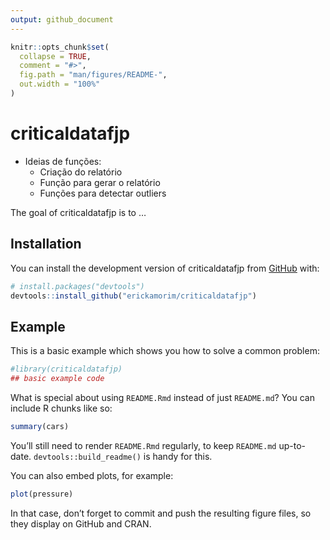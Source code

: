 ```yaml
---
output: github_document
---
```


<!-- README.md is generated from README.Rmd. Please edit that file -->

```r
knitr::opts_chunk$set(
  collapse = TRUE,
  comment = "#>",
  fig.path = "man/figures/README-",
  out.width = "100%"
)
```

# criticaldatafjp

- Ideias de funções:
  - Criação do relatório
  - Função para gerar o relatório
  - Funções para detectar outliers
  

<!-- badges: start -->
<!-- badges: end -->

The goal of criticaldatafjp is to ...

## Installation

You can install the development version of criticaldatafjp from [GitHub](https://github.com/) with:

``` r
# install.packages("devtools")
devtools::install_github("erickamorim/criticaldatafjp")
```

## Example

This is a basic example which shows you how to solve a common problem:

```r
#library(criticaldatafjp)
## basic example code
```

What is special about using `README.Rmd` instead of just `README.md`? You can include R chunks like so:

```r
summary(cars)
```

You'll still need to render `README.Rmd` regularly, to keep `README.md` up-to-date. `devtools::build_readme()` is handy for this.

You can also embed plots, for example:

```r
plot(pressure)
```

In that case, don't forget to commit and push the resulting figure files, so they display on GitHub and CRAN.
